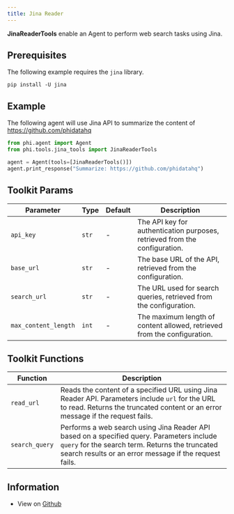 ```yaml
---
title: Jina Reader
---
```


**JinaReaderTools** enable an Agent to perform web search tasks using Jina.

## Prerequisites

The following example requires the `jina` library.

```shell
pip install -U jina
```

## Example

The following agent will use Jina API to summarize the content of https://github.com/phidatahq

```python cookbook/tools/jinareader_tools.py
from phi.agent import Agent
from phi.tools.jina_tools import JinaReaderTools

agent = Agent(tools=[JinaReaderTools()])
agent.print_response("Summarize: https://github.com/phidatahq")
```

## Toolkit Params

| Parameter | Type | Default | Description |
|-----------|------|---------|-------------|
| `api_key` | `str` | - | The API key for authentication purposes, retrieved from the configuration. |
| `base_url` | `str` | - | The base URL of the API, retrieved from the configuration. |
| `search_url` | `str` | - | The URL used for search queries, retrieved from the configuration. |
| `max_content_length` | `int` | - | The maximum length of content allowed, retrieved from the configuration. |

## Toolkit Functions

| Function | Description |
|----------|-------------|
| `read_url` | Reads the content of a specified URL using Jina Reader API. Parameters include `url` for the URL to read. Returns the truncated content or an error message if the request fails. |
| `search_query` | Performs a web search using Jina Reader API based on a specified query. Parameters include `query` for the search term. Returns the truncated search results or an error message if the request fails. |

## Information

- View on [Github](https://github.com/phidatahq/phidata/blob/main/phi/tools/jina_tools.py)
